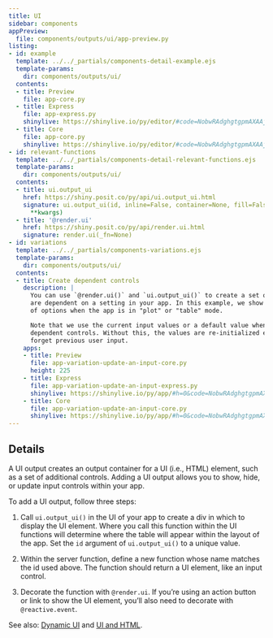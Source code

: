 ```yaml
---
title: UI
sidebar: components
appPreview:
  file: components/outputs/ui/app-preview.py
listing:
- id: example
  template: ../../_partials/components-detail-example.ejs
  template-params:
    dir: components/outputs/ui/
  contents:
  - title: Preview
    file: app-core.py
  - title: Express
    file: app-express.py
    shinylive: https://shinylive.io/py/editor/#code=NobwRAdghgtgpmAXAAjFADugdOgnmAGlQGMB7CAFzkqVQGJkAxASQA0BZAURQCU4B3AE4BLKsigBncRGScAHukFwJUjOgA6EAGaDSMZBIAWwiLmTCY6UoIrIAgpiJKoxCsIBucJ9QAmcQUQArsKammoA+sHIALzIwThQAOZw4VoANsE+ABSayHlxwlgm6IEU4S5u5OEARqUU5DloPj41deTqhMgdds3iyACqzMhwaXDwlB0AlAS5+fGkpSVlwY3BnKPjFFNEdAA8u5qToRB+Wgb+noJZxaVECxRLRBLKEsLkk4izeQACSif+WCiewOMnyvzgFQ8cCwcE8lGuECWWCgzVaFHqEEmyGBX2QpwK6zG1AoWQ+2P2uPyyCUFECghk8RuZQkaWEfiuHRZbP8HSIHQAwoZSKRnn0IIEYNUeZ0YCZogBGIgwKByBUABiI7igGTg0QArNNySCwpgYvZMFkIsEnhd-EcIJ0wBRcOgECgnXA5BQwABfAC6QA
  - title: Core
    file: app-core.py
    shinylive: https://shinylive.io/py/editor/#code=NobwRAdghgtgpmAXAAjFADugdOgnmAGlQGMB7CAFzkqVQDMAnUmZAZwAsBLCXZTmdKQYVkAQUxEGcKMQqcAbnEnUAJnAZEArpwA6EPRnQB9bcgC8ybTigBzOEboAbbSoAUe5J8ucs3dJoojGTlyIwAjAIpydzQVFXDI8h1CZGTROOQoZABVAElkOEc4eEpkgEoCDy8rUgD-QO0Y7QBRIpKKcqIAYgAeHr0yvT01OjZ1RQZXPwCiWop6olY4VlZOcjLEKs8AASkINQYsU17+iC9kXelZBTgsOEVKKYh6rCg4hIooiDLkE63kEbeVrFagUVwbX59f7nKQUTQMM5WaaBViOTgHGKo9HqZJEZIAYXYpFIS0yyAgmhgYRxKRg3DMAEYiDAoAAPRkABiI8igzjgZgArBVIacDJhzGJMK5DCZOItxupBhAUmAKLh0AgUKq4KyKGAAL4AXSAA
- id: relevant-functions
  template: ../../_partials/components-detail-relevant-functions.ejs
  template-params:
    dir: components/outputs/ui/
  contents:
  - title: ui.output_ui
    href: https://shiny.posit.co/py/api/ui.output_ui.html
    signature: ui.output_ui(id, inline=False, container=None, fill=False, fillable=False,
      **kwargs)
  - title: '@render.ui'
    href: https://shiny.posit.co/py/api/render.ui.html
    signature: render.ui(_fn=None)
- id: variations
  template: ../../_partials/components-variations.ejs
  template-params:
    dir: components/outputs/ui/
  contents:
  - title: Create dependent controls
    description: |
      You can use `@render.ui()` and `ui.output_ui()` to create a set of controls that
      are dependent on a setting in your app. In this example, we show a different set
      of options when the app is in "plot" or "table" mode.

      Note that we use the current input values or a default value when creating the
      dependent controls. Without this, the values are re-initialized every time and
      forget previous user input.
    apps:
    - title: Preview
      file: app-variation-update-an-input-core.py
      height: 225
    - title: Express
      file: app-variation-update-an-input-express.py
      shinylive: https://shinylive.io/py/app/#h=0&code=NobwRAdghgtgpmAXGKAHVA6VBPMAaMAYwHsIAXOcpMAMwCdiYACAZwAsBLCbJjmVYnTJMAgujxM6cKITIcAbnAlSIAEzh0JAVw4AdCPrSoA+jqYBeJjqxQA5nGM0ANjtUAKfUy9WOGLqi0yYwgteDoOQg9IUIAjDV18JgSAUXINJigmEJg4ukQEiQBGCRguc2KmGCgAD3KABgBKPE9va2JAgKCdKJ1kpzh4cgSm-Qb9cbU4GlYNRTo3f0CJdrJOiRY4FhYOUgb8iG8mAAEVdToMHRavdWne-sGyNz2rw8k4Mi06A+tFoJYnDhnKL-QHxRIJADCnxUwmyuXyiVKEHKJRq9Qk8igLjg5l+GDhGieIwM0HQFlE6DcRlMHHWsw0DTAAF8ALpAA
    - title: Core
      file: app-variation-update-an-input-core.py
      shinylive: https://shinylive.io/py/app/#h=0&code=NobwRAdghgtgpmAXGKAHVA6VBPMAaMAYwHsIAXOcpMAMwCdiYACAZwAsBLCbJjmVYnTJMAgujxM6cKITIcAbnAlSIAEzh0JAVw4AdCPrSoA+jqYBeJjqxQA5nGM0ANjtUAKfUy9WOGLqi0yYwgteDoOQg9IUIAjDV18JgSAUXINJigmEJg4ukQEiQBGCRguc2KmGCgAD3KABgBKPE9va2JAgKCdKJ1kpzh4cgSm-Qb9cbU4GlYNRTo3f0CJdrJOiRY4FhYOUgb8iG8mAAEVdToMHRavdWne-sGyNz2rw8k4Mi06A+tFoJYnDhnKL-QHxRIJADCnxUwmyuXyiVKEHKJRq9Qk8igLjg5l+GDhGieIwM0HQFlE6DcRlMHHWsw0DTAAF8ALpAA
---
```


:::{#example}
:::

:::{#relevant-functions}
:::

## Details

A UI output creates an output container for a UI (i.e., HTML) element, such as a set of additional controls. Adding a UI output allows you to show, hide, or update input controls within your app.

To add a UI output, follow three steps:

  1. Call `ui.output_ui()` in the UI of your app to create a div in which to display the UI element. Where you call this function within the UI functions will determine where the table will appear within the layout of the app. Set the `id` argument of `ui.output_ui()` to a unique value.

  2. Within the server function, define a new function whose name matches the id used above. The function should return a UI element, like an input control.

  3. Decorate the function with `@render.ui`. If you're using an action button or link to show the UI element, you'll also need to decorate with `@reactive.event`.

See also: [Dynamic UI](https://shiny.posit.co/py/docs/ui-dynamic.html) and [UI and HTML](https://shiny.posit.co/py/docs/ui-html.html).

:::{#variations}
:::
